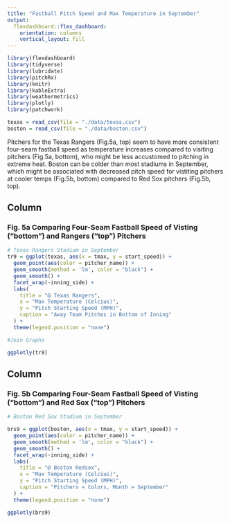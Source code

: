 ```yaml
---
title: "Fastball Pitch Speed and Max Temperature in September"
output: 
  flexdashboard::flex_dashboard:
    orientation: columns
    vertical_layout: fill
---
```



```r

library(flexdashboard)
library(tidyverse)
library(lubridate)
library(pitchRx)
library(knitr)
library(kableExtra)
library(weathermetrics)
library(plotly)
library(patchwork)
```

```r
texas = read_csv(file = "./data/texas.csv")
boston = read_csv(file = "./data/boston.csv")
```

Pitchers for the Texas Rangers (Fig.5a, top) seem to have more consistent four-seam fastball speed as temperature increases compared to visiting pitchers (Fig.5a, bottom), who might be less accustomed to pitching in extreme heat. Boston can be colder than most stadiums in September, which might be associated with decreased pitch speed for vistiting pitchers at cooler temps (Fig.5b, bottom) compared to Red Sox pitchers (Fig.5b, top). 

Column {data-width=500}
-----------------------------------------------------------------------

### Fig. 5a Comparing Four-Seam Fastball Speed of Visting ("bottom") and Rangers ("top") Pitchers

```r
# Texas Rangers Stadium in September
tr9 = ggplot(texas, aes(x = tmax, y = start_speed)) +
  geom_point(aes(color = pitcher_name)) +
  geom_smooth(method = 'lm', color = "black") +
  geom_smooth() +
  facet_wrap(~inning_side) +
  labs(
    title = "@ Texas Rangers",
    x = "Max Temperature (Celcius)",
    y = "Pitch Starting Speed (MPH)",
    caption = "Away Team Pitches in Bottom of Inning"
  ) +
  theme(legend.position = "none")

#Join Graphs

ggplotly(tr9)

```


Column {data-width=500}
-----------------------------------------------------------------------

### Fig. 5b Comparing Four-Seam Fastball Speed of Visting ("bottom") and Red Sox ("top") Pitchers

```r
# Boston Red Sox Stadium in September

brs9 = ggplot(boston, aes(x = tmax, y = start_speed)) +
  geom_point(aes(color = pitcher_name)) +
  geom_smooth(method = 'lm', color = "black") +
  geom_smooth() +
  facet_wrap(~inning_side) +
  labs(
    title = "@ Boston Redsox",
    x = "Max Temperature (Celcius)",
    y = "Pitch Starting Speed (MPH)",
    caption = "Pitchers = Colors, Month = September"
  ) +
  theme(legend.position = "none")

ggplotly(brs9)
```

